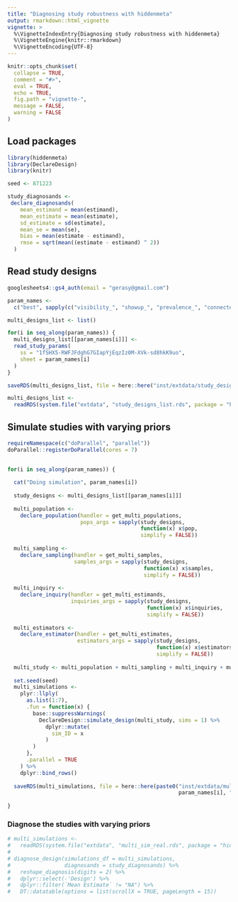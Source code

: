 ```yaml
---
title: "Diagnosing study robustness with hiddenmeta"
output: rmarkdown::html_vignette
vignette: >
  %\VignetteIndexEntry{Diagnosing study robustness with hiddenmeta}
  %\VignetteEngine{knitr::rmarkdown}
  %\VignetteEncoding{UTF-8}
---
```


```r
knitr::opts_chunk$set(
  collapse = TRUE,
  comment = "#>",
  eval = TRUE,
  echo = TRUE,
  fig.path = "vignette-",
  message = FALSE,
  warning = FALSE
)

```

## Load packages

```r

library(hiddenmeta)
library(DeclareDesign)
library(knitr)

seed <- 871223

study_diagnosands <-
 declare_diagnosands(
    mean_estimand = mean(estimand),
    mean_estimate = mean(estimate),
    sd_estimate = sd(estimate),
    mean_se = mean(se),
    bias = mean(estimate - estimand),
    rmse = sqrt(mean((estimate - estimand) ^ 2))
  )

```

## Read study designs

```r

googlesheets4::gs4_auth(email = "gerasy@gmail.com")

param_names <- 
  c("best", sapply(c("visibility_", "showup_", "prevalence_", "connectedness_"), paste0, 1:2))

multi_designs_list <- list()

for(i in seq_along(param_names)) {
  multi_designs_list[[param_names[i]]] <- 
  read_study_params(
    ss = "1fSHX5-RWFJFdghG7GIapYjEqzIz0M-XVk-sd8hkK9uo",
    sheet = param_names[i]
  )
}

saveRDS(multi_designs_list, file = here::here("inst/extdata/study_designs_list.rds"))

```

```r

multi_designs_list <- 
  readRDS(system.file("extdata", "study_designs_list.rds", package = "hiddenmeta"))

```


## Simulate studies with varying priors

```r

requireNamespace(c("doParallel", "parallel"))
doParallel::registerDoParallel(cores = 7)
  

for(i in seq_along(param_names)) {
  
  cat("Doing simulation", param_names[i])
  
  study_designs <- multi_designs_list[[param_names[i]]]
  
  multi_population <- 
    declare_population(handler = get_multi_populations, 
                       pops_args = sapply(study_designs, 
                                          function(x) x$pop, 
                                          simplify = FALSE))
  
  multi_sampling <- 
    declare_sampling(handler = get_multi_samples,
                     samples_args = sapply(study_designs, 
                                           function(x) x$samples, 
                                           simplify = FALSE)) 
  
  multi_inquiry <- 
    declare_inquiry(handler = get_multi_estimands, 
                    inquiries_args = sapply(study_designs, 
                                            function(x) x$inquiries, 
                                            simplify = FALSE)) 
  
  multi_estimators <-
    declare_estimator(handler = get_multi_estimates,
                      estimators_args = sapply(study_designs, 
                                               function(x) x$estimators, 
                                               simplify = FALSE))
  
  multi_study <- multi_population + multi_sampling + multi_inquiry + multi_estimators
  
  set.seed(seed)
  multi_simulations <-
    plyr::llply(
      as.list(1:7),
      .fun = function(x) {
        base::suppressWarnings(
          DeclareDesign::simulate_design(multi_study, sims = 1) %>%
            dplyr::mutate(
              sim_ID = x
            )
        )
      },
      .parallel = TRUE
    ) %>%
    dplyr::bind_rows()
  
  saveRDS(multi_simulations, file = here::here(paste0("inst/extdata/multi_sim_real_",
                                                      param_names[i], ".rds")))
  
}

```

### Diagnose the studies with varying priors


```r

# multi_simulations <- 
#   readRDS(system.file("extdata", "multi_sim_real.rds", package = "hiddenmeta"))
# 
# diagnose_design(simulations_df = multi_simulations, 
#                 diagnosands = study_diagnosands) %>% 
#   reshape_diagnosis(digits = 2) %>%
#   dplyr::select(-'Design') %>%
#   dplyr::filter(`Mean Estimate` != "NA") %>% 
#   DT::datatable(options = list(scrollX = TRUE, pageLength = 15))


```
